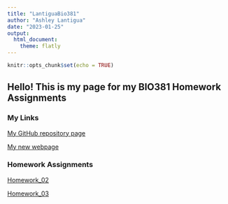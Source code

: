 ```yaml
---
title: "LantiguaBio381"
author: "Ashley Lantigua"
date: "2023-01-25"
output: 
  html_document: 
    theme: flatly
---
```


```r
knitr::opts_chunk$set(echo = TRUE)
```

## Hello! This is my page for my BIO381 Homework Assignments

### My Links 

[My GitHub repository page](https://github.com/AshleyLantigua7)

[My new webpage](https://ashleylantigua7.github.io/LantiguaBio381/)

### Homework Assignments

[Homework_02](Homework_02.html)

[Homework_03](Lantigua_Homework_01.html)